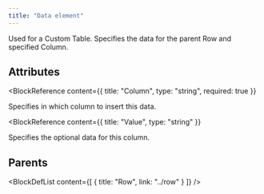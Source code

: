 ```yaml
---
title: "Data element"
---
```



Used for a Custom Table. Specifies the data for the parent Row and specified Column.


## Attributes

<BlockWrapper>

  <BlockReference
    content={{
      title: "Column",
      type: "string",
      required: true
    }}
  >
  Specifies in which column to insert this data.
  </BlockReference>

  <BlockReference
    content={{
      title: "Value",
      type: "string"
    }}
  >
  Specifies the optional data for this column.
  </BlockReference>

</BlockWrapper>


## Parents

<BlockDefList content={[
    {
      title: "Row",
      link: "../row"
    }
  ]}
/>